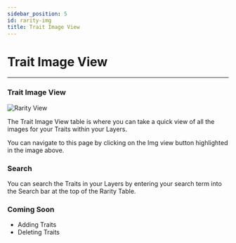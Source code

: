 ```yaml
---
sidebar_position: 5
id: rarity-img
title: Trait Image View
---
```


# Trait Image View

---

### Trait Image View

![Rarity View](../../static/img/rarity-layer-view.png)

The Trait Image View table is where you can take a quick view of all the images for your Traits within your Layers.

You can navigate to this page by clicking on the Img view button highlighted in the image above.

### Search

You can search the Traits in your Layers by entering your search term into the Search bar at the top of the Rarity Table.

### Coming Soon

- Adding Traits
- Deleting Traits
